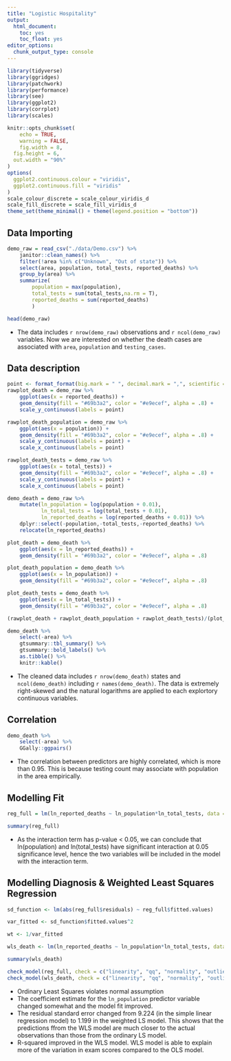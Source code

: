 ```yaml
---
title: "Logistic Hospitality"
output: 
  html_document: 
    toc: yes
    toc_float: yes
editor_options: 
  chunk_output_type: console
---
```


```r
library(tidyverse)
library(ggridges)
library(patchwork)
library(performance)
library(see)
library(ggplot2)
library(corrplot)
library(scales)

knitr::opts_chunk$set(
	echo = TRUE,
	warning = FALSE,
	fig.width = 8, 
  fig.height = 6,
  out.width = "90%"
)
options(
  ggplot2.continuous.colour = "viridis",
  ggplot2.continuous.fill = "viridis"
)
scale_colour_discrete = scale_colour_viridis_d
scale_fill_discrete = scale_fill_viridis_d
theme_set(theme_minimal() + theme(legend.position = "bottom"))
```

## Data Importing
```r
demo_raw = read_csv("./data/Demo.csv") %>%
    janitor::clean_names() %>%
    filter(!area %in% c("Unknown", "Out of state")) %>%
    select(area, population, total_tests, reported_deaths) %>%
    group_by(area) %>%
    summarize(
        population = max(population),
        total_tests = sum(total_tests,na.rm = T),
        reported_deaths = sum(reported_deaths)
        )

head(demo_raw)
```

* The data includes `r nrow(demo_raw)` observations and `r ncol(demo_raw)` variables. Now we are interested on whether the death cases are associated with `area`, `population` and `testing_cases`.

## Data description
```r
point <- format_format(big.mark = " ", decimal.mark = ",", scientific = FALSE)
rawplot_death = demo_raw %>%
    ggplot(aes(x = reported_deaths)) +
    geom_density(fill = "#69b3a2", color = "#e9ecef", alpha = .8) +
    scale_y_continuous(labels = point)

rawplot_death_population = demo_raw %>%
    ggplot(aes(x = population)) +
    geom_density(fill = "#69b3a2", color = "#e9ecef", alpha = .8) +
    scale_y_continuous(labels = point) +
    scale_x_continuous(labels = point)

rawplot_death_tests = demo_raw %>%
    ggplot(aes(x = total_tests)) +
    geom_density(fill = "#69b3a2", color = "#e9ecef", alpha = .8) +
    scale_y_continuous(labels = point) +
    scale_x_continuous(labels = point)

demo_death = demo_raw %>% 
    mutate(ln_population = log(population + 0.01),
           ln_total_tests = log(total_tests + 0.01),
           ln_reported_deaths = log(reported_deaths + 0.01)) %>%
    dplyr::select(-population,-total_tests,-reported_deaths) %>%
    relocate(ln_reported_deaths)

plot_death = demo_death %>%
    ggplot(aes(x = ln_reported_deaths)) +
    geom_density(fill = "#69b3a2", color = "#e9ecef", alpha = .8)

plot_death_population = demo_death %>%
    ggplot(aes(x = ln_population)) +
    geom_density(fill = "#69b3a2", color = "#e9ecef", alpha = .8)

plot_death_tests = demo_death %>%
    ggplot(aes(x = ln_total_tests)) +
    geom_density(fill = "#69b3a2", color = "#e9ecef", alpha = .8)

(rawplot_death + rawplot_death_population + rawplot_death_tests)/(plot_death + plot_death_population + plot_death_tests)

demo_death %>%
    select(-area) %>%
    gtsummary::tbl_summary() %>%
    gtsummary::bold_labels() %>%
    as.tibble() %>% 
    knitr::kable()
```

* The cleaned data includes `r nrow(demo_death)` states and `ncol(demo_death)` including `r names(demo_death)`. The data is extremely right-skewed and the natural logarithms are applied to each explortory continuous variables.

## Correlation
```r
demo_death %>% 
    select(-area) %>%
    GGally::ggpairs()
```

* The correlation between predictors are highly correlated, which is more than 0.95. This is because testing count may associate with population in the area empirically.

## Modelling Fit
```r
reg_full = lm(ln_reported_deaths ~ ln_population*ln_total_tests, data = demo_death)

summary(reg_full)
```

* As the interaction term has p-value < 0.05, we can conclude that ln(population) and ln(total_tests) have significant interaction at 0.05 significance level, hence the two variables will be included in the model with the interaction term.

## Modelling Diagnosis & Weighted Least Squares Regression
```r
sd_function <- lm(abs(reg_full$residuals) ~ reg_full$fitted.values)

var_fitted <- sd_function$fitted.values^2

wt <- 1/var_fitted

wls_death <- lm(ln_reported_deaths ~ ln_population*ln_total_tests, data = demo_death, weights = wt)

summary(wls_death)

check_model(reg_full, check = c("linearity", "qq", "normality", "outliers", "homogeneity", "vif"))
check_model(wls_death, check = c("linearity", "qq", "normality", "outliers", "homogeneity", "vif"))

```

* Ordinary Least Squares violates normal assumption
* The coefficient estimate for the `ln_population` predictor variable changed somewhat and the model fit improved.
* The residual standard error changed from 9.224 (in the simple linear regression model) to 1.199 in the weighted LS model. This shows that the predictions ffrom the WLS model are much closer to the actual observations than those from the ordinary LS model.
* R-squared improved in the WLS model. WLS model is able to explain more of the variation in exam scores compared to the OLS model.

